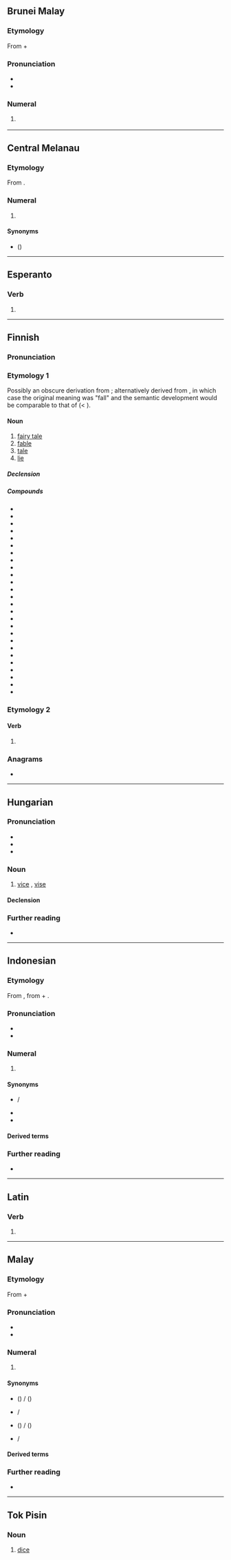 {{also|Satu|ŝatu|sātu}}

==Brunei Malay==
{{cardinalbox|kxd|0|1|2|kusung|dua}}

===Etymology===
From {{inh|kxd|poz-mly-pro|*sA-|t=one}} + {{m|poz-mly-pro|*batu|t=stone}}

===Pronunciation===
* {{IPA|kxd|/satu/}}
* {{hyph|kxd|sa|tu}}

===Numeral===
{{head|kxd|numeral}}

# {{cln|kxd|cardinal numbers}} {{l|en|one}}

----

==Central Melanau==
{{cardinalbox|mel|0|1|2|puweang|dua}}

===Etymology===
From {{bor|mel|ms|satu}}.

===Numeral===
{{head|mel|numeral}}

# {{cln|mel|cardinal numbers}} {{l|en|one}}

====Synonyms====
* {{l|mel|ja}} ({{l|mel|je-}})

----

==Esperanto==

===Verb===
{{eo-head}}

# {{eo-form of|sat|u}}

----

==Finnish==

===Pronunciation===
{{fi-pronunciation}}

===Etymology 1===
Possibly an obscure derivation from {{m|fi|sattua}}; alternatively derived from {{m|fi|sataa}}, in which case the original meaning was "fall" and the semantic development would be comparable to that of {{ncog|de|Fall||case}} (< {{m|de|fallen||to fall}}).

====Noun====
{{fi-noun}}

# [[fairy tale]]
# [[fable]] {{gloss|fictitious narrative intended to enforce some useful truth or precept}}
# [[tale]] {{gloss|idle story}}
# [[lie]]

=====Declension=====
{{fi-decl-valo|sa|t|d|u|a}}

=====Compounds=====
{{top4}}
* {{l|fi|eläinsatu}}
* {{l|fi|hölmöläissatu}}
* {{l|fi|kansansatu}}
* {{l|fi|runosatu}}
* {{l|fi|sadunkertoja}}
* {{l|fi|satubaletti}}
* {{l|fi|satuelokuva}}
* {{l|fi|satuhahmo}}
* {{l|fi|satuikä}}
* {{l|fi|satujumppa}}
* {{l|fi|satukasetti}}
* {{l|fi|satukirja}}
* {{l|fi|satukirjailija}}
* {{l|fi|satukirjallisuus}}
* {{l|fi|satukuvitus}}
* {{l|fi|satumaa}}
* {{l|fi|satumaailma}}
* {{l|fi|satunäytelmä}}
* {{l|fi|satuolento}}
* {{l|fi|satuooppera}}
* {{l|fi|satuprinsessa}}
* {{l|fi|satuprinssi}}
* {{l|fi|satusetä}}
* {{l|fi|satutunti}}
* {{l|fi|satutäti}}
* {{l|fi|satuvoimistelu}}
{{bottom}}

===Etymology 2===

====Verb====
{{head|fi|verb form}}

# {{infl of|fi|sattua||ind|pres|conn|;|2s|imp|pres//pres|conn}}

===Anagrams===
* {{anagrams|fi|a=astu|-stua|-usta|astu|asut|auts|suat|taus|usta}}

----

==Hungarian==

===Pronunciation===
* {{hu-IPA}}
* {{hyphenation|hu|sa|tu}}
* {{rhymes|hu|tu}}

===Noun===
{{hu-noun|k}}

# [[vice]] {{qualifier|UK}}, [[vise]] {{qualifier|US}}

====Declension====
{{hu-infl-nom|satu|o}}{{hu-pos-tok|satu}}

===Further reading===
* {{R:ErtSz}}

{{topics|hu|Tools}}

----

==Indonesian==
{{cardinalbox|id|0|1|2|nol|dua}}

===Etymology===
From {{inh|id|ms|satu}}, from {{inh|id|poz-mly-pro|*sA-|t=one}} + {{m|poz-mly-pro|*batu|t=stone}}.

===Pronunciation===
* {{IPA|id|/sa.tu/}}
* {{audio|id|Id-satu.ogg|audio}}

===Numeral===
{{head|id|numeral}}

# {{cln|id|cardinal numbers}} {{l|en|one}}
#: {{ux|id|salah '''satu'''|'''one''' of}}

====Synonyms====
* {{l|id|esa}} / {{l|id|sa}}
* {{l|id|tunggal}}
* {{l|id|eka}}

====Derived terms====
{{der4|id|
| bersatu
| kebersatuan
| kesatu
| kesatuan
| mempersatukan
| menyatu
| menyatukan
 pemersatu
| pemersatuan
| penyatu
| penyatuan
| persatuan
| satu-satu
| satu-satunya
| satuan
|}}
{{der4|id|
| satu bahasa
| satu jaga satu rapat
| satu lawan satu
| satu rayu
|}}

===Further reading===
* {{R:KBBI Daring}}

----

==Latin==

===Verb===
{{la-verb-form|satū}}

# {{inflection of|la|serō||abl|sup}}

----

==Malay==
{{cardinalbox|ms|0|1|2|kosong|dua|ord=pertama|adv=sekali}}

===Etymology===
From {{inh|ms|poz-mly-pro|*sA-|t=one}} + {{m|poz-mly-pro|*batu|t=stone}}

===Pronunciation===
* {{IPA|ms|/satu/}}
* {{rhymes|ms|atu|tu|u}}

===Numeral===
{{ms-num|j=ساتو}}

# {{cln|ms|cardinal numbers}} {{l|en|one}}

====Synonyms====
* {{l|ms|esa}} ({{l|ms|se-}}) / {{l|ms|اسا|sc=Arab}} ({{l|ms|س-|sc=Arab}})
* {{l|ms|tunggal}} / {{l|ms|توڠݢل|sc=Arab}}
* {{l|ms|eka}} ({{l|ms|eka-}}) / {{l|ms|ايک|sc=Arab}} ({{l|ms|ايک-|sc=Arab}})
* {{l|ms|ahad}} / {{l|ms|احد|sc=Arab}}

====Derived terms====
{{der4|ms|
| bersatu
| kesatuan
| menyatukan
| penyatu
| penyatuan
| persatuan
|}}

===Further reading===
* {{R:PRPM}}

----

==Tok Pisin==

===Noun===
{{head|tpi|noun}}

# [[dice]]